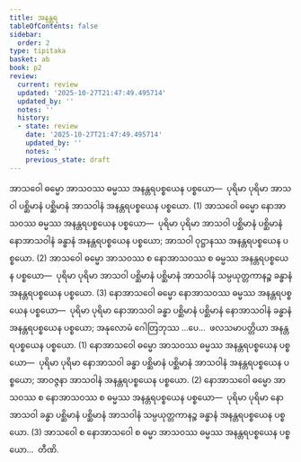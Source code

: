 ```yaml
---
title: အနန္တရ
tableOfContents: false
sidebar:
  order: 2
type: tipitaka
basket: ab
book: p2
review:
  current: review
  updated: '2025-10-27T21:47:49.495714'
  updated_by: ''
  notes: ''
  history:
  - state: review
    date: '2025-10-27T21:47:49.495714'
    updated_by: ''
    notes: ''
    previous_state: draft
---
```



<ReviewStatus review={frontmatter.review} showDetails={true} />

<HypothesisAnnotation frontmatter={frontmatter} />

<DynamicBreadcrumb />

<Division number="22" book="p2" e="ch" v="38" p="47">

<Paragraph number="1030" book="p2">
အာသဝေါ ဓမ္မော အာသဝဿ ဓမ္မဿ အနန္တရပစ္စယေန ပစ္စယော—  ပုရိမာ ပုရိမာ အာသဝါ ပစ္ဆိမာနံ ပစ္ဆိမာနံ အာသဝါနံ အနန္တရပစ္စယေန ပစ္စယော. (1)
</Paragraph>

<Paragraph number="1031" book="p2">
အာသဝေါ ဓမ္မော နောအာသဝဿ ဓမ္မဿ အနန္တရပစ္စယေန ပစ္စယော—  ပုရိမာ ပုရိမာ အာသဝါ ပစ္ဆိမာနံ ပစ္ဆိမာနံ နောအာသဝါနံ ခန္ဓာနံ အနန္တရပစ္စယေန ပစ္စယော; အာသဝါ ဝုဋ္ဌာနဿ အနန္တရပစ္စယေန ပစ္စယော. (2)
</Paragraph>

<Paragraph number="1032" book="p2">
အာသဝေါ ဓမ္မော အာသဝဿ စ နောအာသဝဿ စ ဓမ္မဿ အနန္တရပစ္စယေန ပစ္စယော—  ပုရိမာ ပုရိမာ အာသဝါ ပစ္ဆိမာနံ ပစ္ဆိမာနံ အာသဝါနံ သမ္ပယုတ္တကာနဉ္စ ခန္ဓာနံ အနန္တရပစ္စယေန ပစ္စယော. (3)
</Paragraph>

</Division>
<Division number="23" book="p2" e="ch" v="38" p="47">

<Paragraph number="1033" book="p2">
နောအာသဝေါ ဓမ္မော နောအာသဝဿ ဓမ္မဿ အနန္တရပစ္စယေန ပစ္စယော—  ပုရိမာ ပုရိမာ နောအာသဝါ ခန္ဓာ ပစ္ဆိမာနံ ပစ္ဆိမာနံ နောအာသဝါနံ ခန္ဓာနံ အနန္တရပစ္စယေန ပစ္စယော; အနုလောမံ ဂေါတြဘုဿ …ပေ…  ဖလသမာပတ္တိယာ အနန္တရပစ္စယေန ပစ္စယော. (1)
</Paragraph>

<Paragraph number="1034" book="p2">
နောအာသဝေါ ဓမ္မော အာသဝဿ ဓမ္မဿ အနန္တရပစ္စယေန ပစ္စယော—  ပုရိမာ ပုရိမာ နောအာသဝါ ခန္ဓာ ပစ္ဆိမာနံ ပစ္ဆိမာနံ အာသဝါနံ အနန္တရပစ္စယေန ပစ္စယော; အာဝဇ္ဇနာ အာသဝါနံ အနန္တရပစ္စယေန ပစ္စယော. (2)
</Paragraph>

<Paragraph number="1035" book="p2">
နောအာသဝေါ ဓမ္မော အာသဝဿ စ နောအာသဝဿ စ ဓမ္မဿ အနန္တရပစ္စယေန ပစ္စယော—  ပုရိမာ ပုရိမာ နောအာသဝါ ခန္ဓာ ပစ္ဆိမာနံ ပစ္ဆိမာနံ အာသဝါနံ သမ္ပယုတ္တကာနဉ္စ ခန္ဓာနံ အနန္တရပစ္စယေန ပစ္စယော. (3)
</Paragraph>

</Division>
<Division number="24" book="p2" e="ch" v="38" p="48">

<Paragraph number="1036" book="p2">
အာသဝေါ စ နောအာသဝေါ စ ဓမ္မာ အာသဝဿ ဓမ္မဿ အနန္တရပစ္စယေန ပစ္စယော…  တီဏိ.
</Paragraph>
</Division>